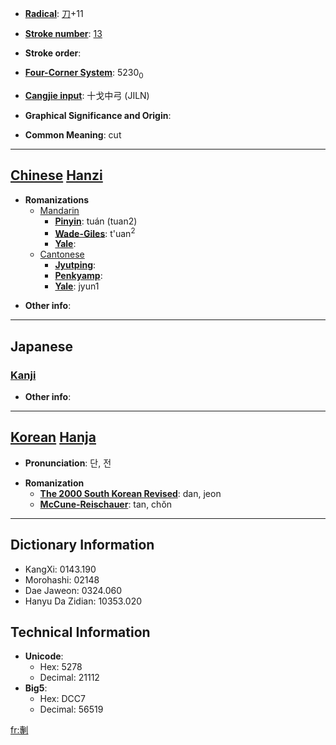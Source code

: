 * '''[[Wiktionary:Chinese radical index| Radical]]''': [[Wiktionary:Chinese radical index 刀|刀]]+11

* '''[[Wiktionary:Chinese total strokes index|Stroke number]]''': [[Wiktionary:Chinese total strokes index 13|13]]

* '''Stroke order''': 

* '''[[Wiktionary:Chinese four corner index|Four-Corner System]]''': 5230<sub>0</sub>

* '''[[Wiktionary:Chinese Cangjie index|Cangjie input]]''': 十戈中弓 (JILN)

* '''Graphical Significance and Origin''': 

* '''Common Meaning''': cut

----

== [[Chinese]] [[Hanzi]] ==

* '''Romanizations'''
** [[Mandarin]]
*** '''[[Pinyin]]''': tuán (tuan2)
*** '''[[Wade-Giles]]''': t'uan<sup>2</sup>
*** '''[[Yale]]''': 
**[[Cantonese]]
***'''[[Jyutping]]''':
***'''[[Penkyamp]]''': 
***'''[[Yale]]''': jyun1

* '''Other info''': 

----

==Japanese==
===[[Kanji]]===
{{kanji|on readings=[[たん]] (tan), [[だん]] (dan), [[せん]] (sen)
|kun readings=[[きる]] (kiru), [[さく]] (saku), [[たつ]] (tatsu), [[ほしいまま]] (hoshiimama)
}}

* '''Other info''':  

----

== [[Korean]] [[Hanja]] ==

* '''Pronunciation''': 단, 전

* '''Romanization'''
** '''[[The 2000 South Korean Revised Romanization|The 2000 South Korean Revised]]''': dan, jeon
** '''[[McCune-Reischauer]]''': tan, chŏn

----

== Dictionary Information ==

* KangXi: 0143.190
* Morohashi: 02148
* Dae Jaweon: 0324.060
* Hanyu Da Zidian: 10353.020

== Technical Information ==

* '''Unicode''':
** Hex: 5278
** Decimal: 21112
* '''Big5''':
** Hex: DCC7
** Decimal: 56519

[[fr:剸]]